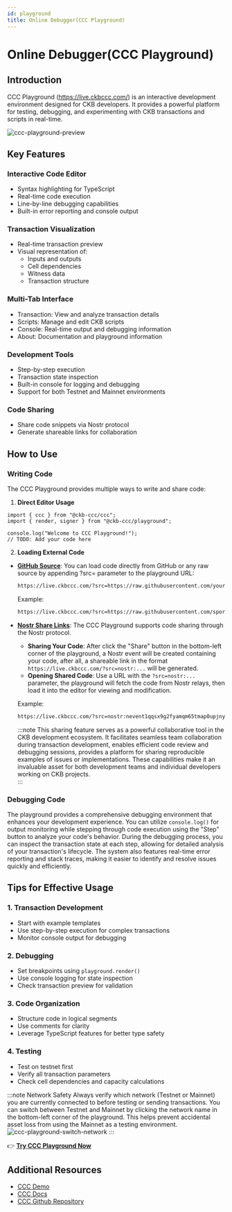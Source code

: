 ```yaml
---
id: playground
title: Online Debugger(CCC Playground)
---
```



# Online Debugger(CCC Playground)

## Introduction

CCC Playground (https://live.ckbccc.com/) is an interactive development environment designed for CKB developers. It provides a powerful platform for testing, debugging, and experimenting with CKB transactions and scripts in real-time.

![ccc-playground-preview](/img/devtools/ccc-playground-preview.png)

## Key Features

### **Interactive Code Editor**

- Syntax highlighting for TypeScript
- Real-time code execution
- Line-by-line debugging capabilities
- Built-in error reporting and console output

### **Transaction Visualization**

- Real-time transaction preview
- Visual representation of:
  - Inputs and outputs
  - Cell dependencies
  - Witness data
  - Transaction structure

### **Multi-Tab Interface**

- Transaction: View and analyze transaction details
- Scripts: Manage and edit CKB scripts
- Console: Real-time output and debugging information
- About: Documentation and playground information

### **Development Tools**

- Step-by-step execution
- Transaction state inspection
- Built-in console for logging and debugging
- Support for both Testnet and Mainnet environments

### **Code Sharing**

- Share code snippets via Nostr protocol
- Generate shareable links for collaboration

## How to Use

### Writing Code

The CCC Playground provides multiple ways to write and share code:

1. **Direct Editor Usage**

```tsx
import { ccc } from "@ckb-ccc/ccc";
import { render, signer } from "@ckb-ccc/playground";

console.log("Welcome to CCC Playground!");
// TODO: Add your code here
```

2. **Loading External Code**

- **[GitHub Source](<https://live.ckbccc.com/?src=https://raw.githubusercontent.com/sporeprotocol/dob-cookbook/refs/heads/main/examples/dob1/2.nervape-genesis(btcfs_bg_btcfs_icon).ts>)**: You can load code directly from GitHub or any raw source by appending ?src= parameter to the playground URL:
  ```bash
  https://live.ckbccc.com/?src=https://raw.githubusercontent.com/your-repo/your-file.ts
  ```
  Example:
  ```bash
  https://live.ckbccc.com/?src=https://raw.githubusercontent.com/sporeprotocol/dob-cookbook/refs/heads/main/examples/dob1/2.nervape-genesis(btcfs_bg_btcfs_icon).ts
  ```
- **[Nostr Share Links](https://live.ckbccc.com/?src=nostr:nevent1qqsx9g2fyamqm65tmap0upjnyum0232pzysng3dkaz5sjl92mm5dmmspzemhxue69uhhyetvv9ujumn0wd68ytnzv9hxgqg4waehxw309ac82unsd3jhyetvv9ujucm0d5q32amnwvaz7tmjv4kxz7fwdehhxarj9ehx2aqpz3mhxue69uhkummnw3ezummcw3ezuer9wcq3gamnwvaz7tmjv4kxz7fwv3sk6atn9e5k79fzrjp)**: The CCC Playground supports code sharing through the Nostr protocol.

  - **Sharing Your Code**: After click the "Share" button in the bottom-left corner of the playground, a Nostr event will be created containing your code, after all, a shareable link in the format `https://live.ckbccc.com/?src=nostr:...` will be generated.
  - **Opening Shared Code**: Use a URL with the `?src=nostr:...` parameter, the playground will fetch the code from Nostr relays, then load it into the editor for viewing and modification.

  Example:

  ```bash
  https://live.ckbccc.com/?src=nostr:nevent1qqsx9g2fyamqm65tmap0upjnyum0232pzysng3dkaz5sjl92mm5dmmspzemhxue69uhhyetvv9ujumn0wd68ytnzv9hxgqg4waehxw309ac82unsd3jhyetvv9ujucm0d5q32amnwvaz7tmjv4kxz7fwdehhxarj9ehx2aqpz3mhxue69uhkummnw3ezummcw3ezuer9wcq3gamnwvaz7tmjv4kxz7fwv3sk6atn9e5k79fzrjp
  ```

  :::note
  This sharing feature serves as a powerful collaborative tool in the CKB development ecosystem. It facilitates seamless team collaboration during transaction development, enables efficient code review and debugging sessions, provides a platform for sharing reproducible examples of issues or implementations. These capabilities make it an invaluable asset for both development teams and individual developers working on CKB projects.  
  :::

### Debugging Code

The playground provides a comprehensive debugging environment that enhances your development experience. You can utilize `console.log()` for output monitoring while stepping through code execution using the "Step" button to analyze your code's behavior. During the debugging process, you can inspect the transaction state at each step, allowing for detailed analysis of your transaction's lifecycle. The system also features real-time error reporting and stack traces, making it easier to identify and resolve issues quickly and efficiently.

## Tips for Effective Usage

### **1. Transaction Development**

- Start with example templates
- Use step-by-step execution for complex transactions
- Monitor console output for debugging

### **2. Debugging**

- Set breakpoints using `playground.render()`
- Use console logging for state inspection
- Check transaction preview for validation

### **3. Code Organization**

- Structure code in logical segments
- Use comments for clarity
- Leverage TypeScript features for better type safety

### **4. Testing**

- Test on testnet first
- Verify all transaction parameters
- Check cell dependencies and capacity calculations

:::note Network Safety
Always verify which network (Testnet or Mainnet) you are currently connected to before testing or sending transactions. You can switch between Testnet and Mainnet by clicking the network name in the bottom-left corner of the playground. This helps prevent accidental asset loss from using the Mainnet as a testing environment.
![ccc-playground-switch-network](/img/devtools/ccc-playground-switch-network.jpg)
:::

👉 **[Try CCC Playground Now](https://live.ckbccc.com/)**

## Additional Resources

- [CCC Demo](https://app.ckbccc.com/)
- [CCC Docs](http://docs.ckbccc.com/)
- [CCC Github Repository](https://github.com/ckb-devrel/ccc)
